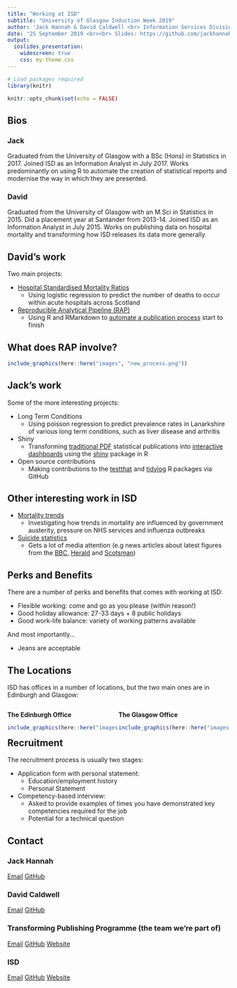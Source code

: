 ```yaml
---
title: "Working at ISD"
subtitle: "University of Glasgow Induction Week 2019"
author: 'Jack Hannah & David Caldwell <br> Information Services Division <br>'
date: "25 September 2019 <br><br> Slides: https://github.com/jackhannah95/uofg-isd"
output:
  ioslides_presentation:
    widescreen: true
    css: my-theme.css
---
```


```r
# Load packages required
library(knitr)

knitr::opts_chunk$set(echo = FALSE)
```


## Bios

### **Jack**
Graduated from the University of Glasgow with a BSc (Hons) in Statistics in 2017. Joined ISD as an Information Analyst in July 2017. Works predominantly on using R to automate the creation of statistical reports and modernise the way in which they are presented.

### **David**
Graduated from the University of Glasgow with an M.Sci in Statistics in 2015. Did a placement year at Santander from 2013-14. Joined ISD as an Information Analyst in July 2015. Works on publishing data on hospital mortality and transforming how ISD releases its data more generally.


## David's work

Two main projects:

- [Hospital Standardised Mortality Ratios](https://www.isdscotland.org/Health-Topics/Quality-Indicators/HSMR/)
    - Using logistic regression to predict the number of deaths to occur within acute hospitals across Scotland
    
- [Reproducible Analytical Pipeline (RAP)](https://www.isdscotland.org/About-ISD/Methodologies/_docs/Reproducible_Analytical_Pipelines_paper_v1.4.pdf)
    - Using R and RMarkdown to [automate a publication process](https://github.com/NHS-NSS-transforming-publications/hsmr) start to finish
    

## What does RAP involve?

```r
include_graphics(here::here("images", "new_process.png"))
```


## Jack's work

Some of the more interesting projects:

- Long Term Conditions
  - Using poisson regression to predict prevalence rates in Lanarkshire of various long term conditions, such as liver disease and arthritis
  
- Shiny
  - Transforming [traditional PDF](https://www.isdscotland.org/Health-Topics/Hospital-Care/Publications/2017-06-27/2017-06-27-AcuteActivityQuarterly-Report.pdf?97298830748) statistical publications into [interactive dashboards](https://scotland.shinyapps.io/isd-hospital-activity-may19/) using the [shiny](https://shiny.rstudio.com/) package in R
  
- Open source contributions
  - Making contributions to the [testthat](https://testthat.r-lib.org/) and [tidylog](https://github.com/elbersb/tidylog) R packages via GitHub


## Other interesting work in ISD

- [Mortality trends](https://www.scotpho.org.uk/population-dynamics/recent-mortality-trends/)
  - Investigating how trends in mortality are influenced by government austerity, pressure on NHS services and influenza outbreaks
  
- [Suicide statistics](https://www.isdscotland.org/Health-Topics/Public-Health/Publications/2019-06-26/2019-06-26-Suicide-Summary.pdf?)
  - Gets a lot of media attention (e.g news articles about latest figures from the [BBC](https://www.bbc.co.uk/news/uk-scotland-48770610), [Herald](https://www.heraldscotland.com/news/17732242.rise-of-more-than-100-suicides-is-devastating-news/) and [Scotsman](https://www.scotsman.com/health/number-of-suicides-recorded-in-scotland-rises-by-15-in-a-year-1-4954440))



## Perks and Benefits

There are a number of perks and benefits that comes with working at ISD:

- Flexible working: come and go as you please (within reason!)
- Good holiday allowance: 27-33 days + 8 public holidays
- Good work-life balance: variety of working patterns available

And most importantly...

- Jeans are acceptable


## The Locations

ISD has offices in a number of locations, but the two main ones are in Edinburgh and Glasgow:

<div style="float: left; width: 50%; text-align: left">
**The Edinburgh Office**
```r
include_graphics(here::here("images", "gyle_location.png"))
```
</div>

<div style="float: right; width: 50%;">
**The Glasgow Office**
```r
include_graphics(here::here("images", "meridian_location.png"))
```
</div>


## Recruitment

The recruitment process is usually two stages:

- Application form with personal statement:
    - Education/employment history
    - Personal Statement
    
- Competency-based interview:
    - Asked to provide examples of times you have demonstrated key competencies required for the job
    - Potential for a technical question


## Contact

### Jack Hannah

[Email](mailto:jack.hannah1@nhs.net)
[GitHub](https://github.com/jackhannah95)

### David Caldwell

[Email](mailto:david.caldwell1@nhs.net)
[GitHub](https://github.com/davidc92)

### Transforming Publishing Programme (the team we're part of)

[Email](mailto:nss.isdtransformingpublishing@nhs.net)
[GitHub](https://github.com/NHS-NSS-transforming-publications)
[Website](https://www.isdscotland.org/Products-and-Services/Transforming-Publishing-Programme/)

### ISD

[Email](mailto:NSS.isdSHIS@nhs.net)
[GitHub](https://github.com/Health-SocialCare-Scotland)
[Website](https://www.isdscotland.org/)